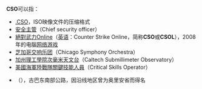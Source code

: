 {{noteTA
|1=zh-cn:反恐精英Online;zh-tw:絕對武力Online;
}}
'''CSO'''可以指：
*[[.CSO|.CSO]]，ISO映像文件的压缩格式
*[[安全主管|安全主管]]（Chief security officer）
*[[絕對武力Online|絕對武力Online]]（[[英语|英语]]：Counter Strike Online，简称'''CSO'''或'''CSOL'''），2008年的电腦[[网络游戏|网络游戏]]
*[[芝加哥交响乐团|芝加哥交响乐团]]（Chicago Symphony Orchestra）
*[[加州理工學院次毫米天文台|加州理工學院次毫米天文台]]（Caltech Submillimeter Observatory）
*[[美國海軍陸戰隊關鍵技能人員|美國海軍陸戰隊關鍵技能人員]]（Critical Skills Operator）
*{{link-en|奥里安南环线|Circuito Sur de Oriente}}（{{lang-es|Circuito Sur de Oriente}}），古巴东南部公路，因沿线地区曾为奥里安省而得名

{{disambiguation|cat=三字拉丁字母缩写消歧义}}
